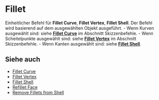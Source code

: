 
# Fillet

<Reference shortcut="B" command="Fillet" button="" />

Einheitlicher Befehl für **Fillet Curve**, **Fillet Vertex**, **Fillet Shell**. Der Befehl wird basierend auf dem ausgewählten Objekt ausgeführt.
    - Wenn Kurven ausgewählt sind: siehe [**Fillet Curve**](../sketch/fillet-curve) im Abschnitt Skizzenbefehle.
    - Wenn Scheitelpunkte ausgewählt sind: siehe [**Fillet Vertex**](../sketch/fillet-vertex) im Abschnitt Skizzenbefehle.
    - Wenn Kanten ausgewählt sind: siehe [**Fillet Shell**](./fillet-shell).

## Siehe auch
- [Fillet Curve](../sketch/fillet-curve) 
- [Fillet Vertex](../sketch/fillet-vertex)
- [Fillet Shell](./fillet-shell)
- [Refillet Face](./refillet-face)
- [Remove Fillets from Shell](./remove-fillets-from-shell)

